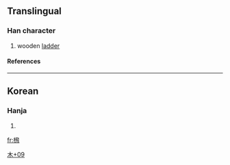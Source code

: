==Translingual==
===Han character===
{{Han char|rn=75|rad=木|as=09|sn=13|four=|canj=木弓人人 (DNOO)}}
# wooden [[ladder]]
====References====
{{Han ref|kx=0542.191|dj=0930.210|hdz=21258.011|uh=698C|ud=27020}}

----
==Korean==
===Hanja===
{{ko-hanja|hangeul=[[비]]|eumhun=|rv=bi|mr=pi|y=pi}}
# {{defn|Korean}}



[[Category:Korean-only CJKV Characters|木+09]]

[[fr:榌]]